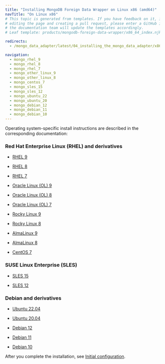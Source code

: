 ```yaml
---
title: "Installing MongoDB Foreign Data Wrapper on Linux x86 (amd64)"
navTitle: "On Linux x86"
# This topic is generated from templates. If you have feedback on it, instead of
# editing the page and creating a pull request, please enter a GitHub issue and
# the documentation team will update the templates accordingly.
# Leaf template: products/mongodb-foreign-data-wrapper/x86_64_index.njk

redirects:
  - /mongo_data_adapter/latest/04_installing_the_mongo_data_adapter/x86_amd64/

navigation:
  - mongo_rhel_9
  - mongo_rhel_8
  - mongo_rhel_7
  - mongo_other_linux_9
  - mongo_other_linux_8
  - mongo_centos_7
  - mongo_sles_15
  - mongo_sles_12
  - mongo_ubuntu_22
  - mongo_ubuntu_20
  - mongo_debian_12
  - mongo_debian_11
  - mongo_debian_10
---
```


Operating system-specific install instructions are described in the corresponding documentation:

### Red Hat Enterprise Linux (RHEL) and derivatives

- [RHEL 9](mongo_rhel_9)

- [RHEL 8](mongo_rhel_8)

- [RHEL 7](mongo_rhel_7)

- [Oracle Linux (OL) 9](mongo_rhel_9)

- [Oracle Linux (OL) 8](mongo_rhel_8)

- [Oracle Linux (OL) 7](mongo_rhel_7)

- [Rocky Linux 9](mongo_other_linux_9)

- [Rocky Linux 8](mongo_other_linux_8)

- [AlmaLinux 9](mongo_other_linux_9)

- [AlmaLinux 8](mongo_other_linux_8)

- [CentOS 7](mongo_centos_7)

### SUSE Linux Enterprise (SLES)

- [SLES 15](mongo_sles_15)

- [SLES 12](mongo_sles_12)

### Debian and derivatives

- [Ubuntu 22.04](mongo_ubuntu_22)

- [Ubuntu 20.04](mongo_ubuntu_20)

- [Debian 12](mongo_debian_12)

- [Debian 11](mongo_debian_11)

- [Debian 10](mongo_debian_10)

After you complete the installation, see [Initial configuration](../../configuring).
